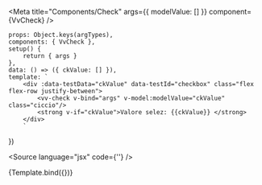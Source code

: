 

<Meta
	title="Components/Check"
	args={{
		modelValue: []
	}}
	component={VvCheck}
/>

	props: Object.keys(argTypes),
	components: { VvCheck },
	setup() {
		return { args }
	},
	data: () => ({ ckValue: [] }),
	template: `
		<div :data-testData="ckValue" data-testId="checkbox" class="flex flex-row justify-between">
			<vv-check v-bind="args" v-model:modelValue="ckValue" class="ciccio"/>
			<strong v-if="ckValue">Valore selez: {{ckValue}} </strong> 
		</div>
        `
})

<Source language="jsx" code={'<vv-check/>'} />

<Canvas>
	<Story
		name="vv-check"
		args={{
			id: 1,
			label: 'opzione 1',
			name: 'ck1',
			disabled: false,
			switch: false,
			binary: false,
			modelValue: [],
			value: 1
		}}
		argTypes={{
			id: {
				description: 'Id input element.',
				table: { category: 'Attributes' }
			},
			name: {
				description: 'Nome input element',
				table: { category: 'Attributes' }
			},
			value: {
				description: 'Valore input element',
				table: { category: 'Attributes' }
			}
		}}>
		{Template.bind({})}
	</Story>
</Canvas>

<ArgsTable story="vv-check" />
